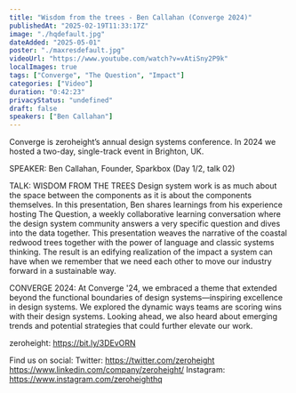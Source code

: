 ```yaml
---
title: "Wisdom from the trees - Ben Callahan (Converge 2024)"
publishedAt: "2025-02-19T11:33:17Z"
image: "./hqdefault.jpg"
dateAdded: "2025-05-01"
poster: "./maxresdefault.jpg"
videoUrl: "https://www.youtube.com/watch?v=vAtiSny2P9k"
localImages: true
tags: ["Converge", "The Question", "Impact"]
categories: ["Video"]
duration: "0:42:23"
privacyStatus: "undefined"
draft: false
speakers: ["Ben Callahan"]
---
```

Converge is zeroheight’s annual design systems conference. In 2024 we hosted a two-day, single-track event in Brighton, UK. 

SPEAKER: 
Ben Callahan, 
Founder, Sparkbox 
(Day 1/2, talk 02)

TALK: WISDOM FROM THE TREES
Design system work is as much about the space between the components as it is about the components themselves. In this presentation, Ben shares learnings from his experience hosting The Question, a weekly collaborative learning conversation where the design system community answers a very specific question and dives into the data together. This presentation weaves the narrative of the coastal redwood trees together with the power of language and classic systems thinking. The result is an edifying realization of the impact a system can have when we remember that we need each other to move our industry forward in a sustainable way.

CONVERGE 2024:
At Converge '24, we embraced a theme that extended beyond the functional boundaries of design systems—inspiring excellence in design systems. We explored the dynamic ways teams are scoring wins with their design systems. Looking ahead, we also heard about emerging trends and potential strategies that could further elevate our work.

zeroheight: https://bit.ly/3DEvORN

Find us on social:
Twitter: https://twitter.com/zeroheight
https://www.linkedin.com/company/zeroheight/
Instagram: https://www.instagram.com/zeroheighthq
